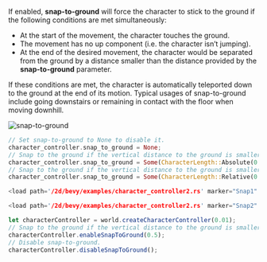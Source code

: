 
If enabled, **snap-to-ground** will force the character to stick to the ground if the following conditions are met
simultaneously:
- At the start of the movement, the character touches the ground.
- The movement has no up component (i.e. the character isn’t jumping).
- At the end of the desired movement, the character would be separated from the ground by a distance smaller than the
distance provided by the **snap-to-ground** parameter.

If these conditions are met, the character is automatically teleported down to the ground at the end of its motion.
Typical usages of snap-to-ground include going downstairs or remaining in contact with the floor when moving downhill.

![snap-to-ground](/img/cct_snap_to_ground.svg)

<rapier>

```rust
// Set snap-to-ground to None to disable it.
character_controller.snap_to_ground = None;
// Snap to the ground if the vertical distance to the ground is smaller than 0.5.
character_controller.snap_to_ground = Some(CharacterLength::Absolute(0.5));
// Snap to the ground if the vertical distance to the ground is smaller than 0.2 times the character’s height.
character_controller.snap_to_ground = Some(CharacterLength::Relative(0.2));
```

</rapier>
<bevy>

```rust
<load path='/2d/bevy/examples/character_controller2.rs' marker="Snap1" />
```
```rust
<load path='/2d/bevy/examples/character_controller2.rs' marker="Snap2" />
```

</bevy>
<js>

```js
let characterController = world.createCharacterController(0.01);
// Snap to the ground if the vertical distance to the ground is smaller than 0.5.
characterController.enableSnapToGround(0.5);
// Disable snap-to-ground.
characterController.disableSnapToGround();
```

</js>